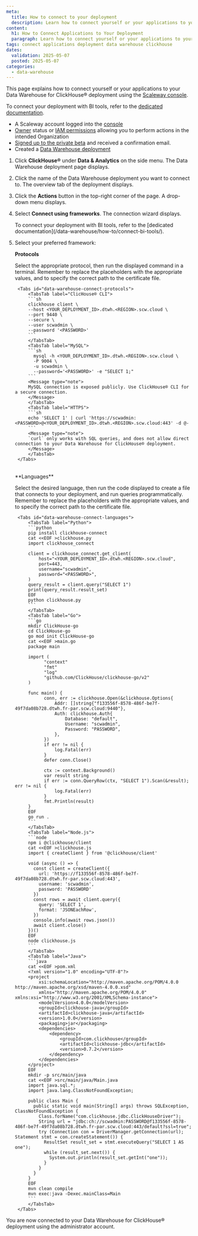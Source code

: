 ```yaml
---
meta:
  title: How to connect to your deployment
  description: Learn how to connect yourself or your applications to your Scaleway Data Warehouse for ClickHouse® deployment.
content:
  h1: How to Connect Applications to Your Deployment
  paragraph: Learn how to connect yourself or your applications to your Scaleway Data Warehouse for ClickHouse® deployment.
tags: connect applications deployment data warehouse clickhouse
dates:
  validation: 2025-05-07
  posted: 2025-05-07
categories:
  - data-warehouse
---
```


This page explains how to connect yourself or your applications to your Data Warehouse for ClickHouse® deployment using the [Scaleway console](https://console.scaleway.com).

To connect your deployment with BI tools, refer to the [dedicated documentation](/data-warehouse/how-to/connect-bi-tools/).

<Macro id="requirements" />

- A Scaleway account logged into the [console](https://console.scaleway.com)
- [Owner](/iam/concepts/#owner) status or [IAM permissions](/iam/concepts/#permission) allowing you to perform actions in the intended Organization
- [Signed up to the private beta](https://www.scaleway.com/fr/betas/) and received a confirmation email.
- Created a [Data Warehouse deployment](/data-warehouse/how-to/create-deployment/)

1. Click **ClickHouse®** under **Data & Analytics** on the side menu. The Data Warehouse deployment page displays.

2. Click the name of the Data Warehouse deployment you want to connect to. The overview tab of the deployment displays.

3. Click the **Actions** button in the top-right corner of the page. A drop-down menu displays.

4. Select **Connect using frameworks**. The connection wizard displays. 

    <Message type="note">
    To connect your deployment with BI tools, refer to the [dedicated documentation](/data-warehouse/how-to/connect-bi-tools/).
    </Message>

5. Select your preferred framework:

    **Protocols**

    Select the appropriate protocol, then run the displayed command in a terminal. Remember to replace the placeholders with the appropriate values, and to specify the correct path to the certificate file.

        <Tabs id="data-warehouse-connect-protocols">
            <TabsTab label="ClicHouse® CLI">
            ```sh
            clickhouse client \
            --host <YOUR_DEPLOYMENT_ID>.dtwh.<REGION>.scw.cloud \
            --port 9440 \
            --secure \
            --user scwadmin \
            --password '<PASSWORD>'
            ```
            </TabsTab>
            <TabsTab label="MySQL">
            ```sh
              mysql -h <YOUR_DEPLOYMENT_ID>.dtwh.<REGION>.scw.cloud \
              -P 9004 \
              -u scwadmin \
              --password='<PASSWORD>' -e "SELECT 1;"
            ```
            <Message type="note">
            MySQL connection is exposed publicly. Use ClickHouse® CLI for a secure connection.
            </Message>
            </TabsTab>
            <TabsTab label="HTTPS">
            ```sh
            echo 'SELECT 1' | curl 'https://scwadmin:<PASSWORD>@<YOUR_DEPLOYMENT_ID>.dtwh.<REGION>.scw.cloud:443' -d @-
            ```
            <Message type="note">
            `curl` only works with SQL queries, and does not allow direct connection to your Data Warehouse for ClickHouse® deployment.
            </Message>
            </TabsTab>
        </Tabs>
      <br/>
      **Languages**

      Select the desired language, then run the code displayed to create a file that connects to your deployment, and run queries programmatically. Remember to replace the placeholders with the appropriate values, and to specify the correct path to the certificate file.

        <Tabs id="data-warehouse-connect-languages">
            <TabsTab label="Python">
            ```python
            pip install clickhouse-connect
            cat <<EOF >clickhouse.py
            import clickhouse_connect

            client = clickhouse_connect.get_client(
                host="<YOUR_DEPLOYMENT_ID>.dtwh.<REGION>.scw.cloud",
                port=443,
                username="scwadmin",
                password="<PASSWORD>",
            )
            query_result = client.query("SELECT 1")
            print(query_result.result_set)
            EOF
            python clickhouse.py
            ```
            </TabsTab>
            <TabsTab label="Go">
            ```go
            mkdir ClickHouse-go
            cd ClickHouse-go
            go mod init ClickHouse-go
            cat <<EOF >main.go
            package main

            import (
                  "context"
                  "fmt"
                  "log"
                  "github.com/ClickHouse/clickhouse-go/v2"
            )

            func main() {
                  conn, err := clickhouse.Open(&clickhouse.Options{
                      Addr: []string{"f133556f-8578-486f-be7f-49f7da08b728.dtwh.fr-par.scw.cloud:9440"},
                      Auth: clickhouse.Auth{
                          Database: "default",
                          Username: "scwadmin",
                          Password: "PASSWORD",
                      },
                  })
                  if err != nil {
                      log.Fatal(err)
                  }
                  defer conn.Close()

                  ctx := context.Background()
                  var result string
                  if err := conn.QueryRow(ctx, "SELECT 1").Scan(&result); err != nil {
                      log.Fatal(err)
                  }
                  fmt.Println(result)
            }
            EOF
            go run .
            ```
            </TabsTab>
            <TabsTab label="Node.js">
            ```node
            npm i @clickhouse/client
            cat <<EOF >clickhouse.js
            import { createClient } from '@clickhouse/client'

            void (async () => {
              const client = createClient({
                url: 'https://f133556f-8578-486f-be7f-49f7da08b728.dtwh.fr-par.scw.cloud:443',
                username: 'scwadmin',
                password: 'PASSWORD'
              })
              const rows = await client.query({
                query: 'SELECT 1',
                format: 'JSONEachRow',
              })
              console.info(await rows.json())
              await client.close()
            })()
            EOF
            node clickhouse.js
            ```
            </TabsTab>
            <TabsTab label="Java">
            ```java
            cat <<EOF >pom.xml
            <?xml version="1.0" encoding="UTF-8"?>
            <project
                xsi:schemaLocation="http://maven.apache.org/POM/4.0.0 http://maven.apache.org/xsd/maven-4.0.0.xsd"
                xmlns="http://maven.apache.org/POM/4.0.0" xmlns:xsi="http://www.w3.org/2001/XMLSchema-instance">
                <modelVersion>4.0.0</modelVersion>
                <groupId>clickhouse-java</groupId>
                <artifactId>clickhouse-java</artifactId>
                <version>1.0.0</version>
                <packaging>jar</packaging>
                <dependencies>
                    <dependency>
                        <groupId>com.clickhouse</groupId>
                        <artifactId>clickhouse-jdbc</artifactId>
                        <version>0.7.2</version>
                    </dependency>
                </dependencies>
            </project>
            EOF
            mkdir -p src/main/java
            cat <<EOF >src/main/java/Main.java
            import java.sql.*;
            import java.lang.ClassNotFoundException;

            public class Main {
              public static void main(String[] args) throws SQLException, ClassNotFoundException {
                Class.forName("com.clickhouse.jdbc.ClickHouseDriver");
                String url = "jdbc:ch://scwadmin:PASSWORD@f133556f-8578-486f-be7f-49f7da08b728.dtwh.fr-par.scw.cloud:443/default?ssl=true";
                try (Connection con = DriverManager.getConnection(url); Statement stmt = con.createStatement()) {
                  ResultSet result_set = stmt.executeQuery("SELECT 1 AS one");
                  while (result_set.next()) {
                    System.out.println(result_set.getInt("one"));
                  }
                }
              }
            }
            EOF
            mvn clean compile
            mvn exec:java -Dexec.mainClass=Main
            ```
            </TabsTab>
        </Tabs>

You are now connected to your Data Warehouse for ClickHouse® deployment using the administrator account.
